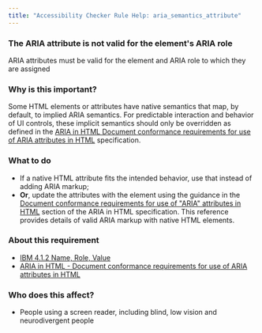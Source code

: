 ```yaml
---
title: "Accessibility Checker Rule Help: aria_semantics_attribute"
---
```


<div className="toolHelp">
<Row>
<Column colLg={16} colMd={8} colSm={4} className="toolHead">

### The ARIA attribute is not valid for the element's ARIA role

<div id="locLevel"></div>

ARIA attributes must be valid for the element and ARIA role to which they are assigned

</Column>
</Row>
<Row>
<Column colLg={11} colMd={5} colSm={4} className="toolMain">

### Why is this important?

Some HTML elements or attributes have native semantics that map, by default, to implied ARIA semantics. For predictable interaction and behavior of UI controls, these implicit semantics should only be overridden as defined in the [ARIA in HTML Document conformance requirements for use of ARIA attributes in HTML](https://www.w3.org/TR/html-aria/#docconformance) specification.

<div id="locSnippet"></div>

### What to do

* If a native HTML attribute fits the intended behavior, use that instead of adding ARIA markup;
* **Or**, update the attributes with the element using the guidance in the [Document conformance requirements for use of "ARIA" attributes in HTML](https://www.w3.org/TR/html-aria/#docconformance) section of 
the ARIA in HTML specification. 
This reference provides details of valid ARIA markup with native HTML elements.

</Column>
<Column colLg={5} colMd={3} colSm={4} className="toolLeft">

### About this requirement

* [IBM 4.1.2 Name, Role, Value](https://www.ibm.com/able/requirements/requirements/#4_1_2)    
* [ARIA in HTML - Document conformance requirements for use of ARIA attributes in HTML](https://www.w3.org/TR/html-aria/#docconformance)

### Who does this affect?

* People using a screen reader, including blind, low vision and neurodivergent people

</Column>
</Row>
</div>

